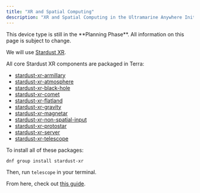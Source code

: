 ```yaml
---
title: "XR and Spatial Computing"
description: "XR and Spatial Computing in the Ultramarine Anywhere Initiative"
---
```



<Alert type="info">
  This device type is still in the **Planning Phase**. All information on this
  page is subject to change.
</Alert>

We will use [Stardust XR](https://stardustxr.org/). 

All core Stardust XR components are packaged in Terra:

- [stardust-xr-armillary](https://repology.org/project/stardust-xr-armillary/versions)
- [stardust-xr-atmosphere](https://repology.org/project/stardust-xr-atmosphere/versions)
- [stardust-xr-black-hole](https://repology.org/project/stardust-xr-black-hole/versions)
- [stardust-xr-comet](https://repology.org/project/stardust-xr-comet/versions)
- [stardust-xr-flatland](https://repology.org/project/stardust-xr-flatland/versions)
- [stardust-xr-gravity](https://repology.org/project/stardust-xr-gravity/versions)
- [stardust-xr-magnetar](https://repology.org/project/stardust-xr-magnetar/versions)
- [stardust-xr-non-spatial-input](https://repology.org/project/stardust-xr-non-spatial-input/versions)
- [stardust-xr-protostar](https://repology.org/project/stardust-xr-protostar/versions)
- [stardust-xr-server](https://repology.org/project/stardust-xr-server/versions)
- [stardust-xr-telescope](https://repology.org/project/stardust-xr-telescope/versions)

To install all of these packages:

```
dnf group install stardust-xr
```

Then, run `telescope` in your terminal. 

From here, check out [this guide](https://stardustxr.org/docs/dive-deeper/brief-overview).

